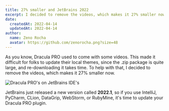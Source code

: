 ```yaml
---
title: 27% smaller and JetBrains 2022
excerpt: I decided to remove the videos, which makes it 27% smaller now.
date:
  createdAt: 2022-04-14
  updatedAt: 2022-04-14
author:
  name: Zeno Rocha
  avatar: https://github.com/zenorocha.png?size=48
---
```


As you know, Dracula PRO used to come with some videos. This made it difficult for folks to update their local themes, since the .zip package is quite large, and re-downloading it takes time. To help with that, I decided to remove the videos, which makes it 27% smaller now.

![Dracula PRO's on JetBrains IDE's](/images/logs/27%-smaller-and-jetbrains-2022-a.png)

JetBrains just released a new version called **2022.1**, so if you use IntelliJ, PyCharm, CLion, DataGrip, WebStorm, or RubyMine, it's time to update your Dracula PRO plugin.
